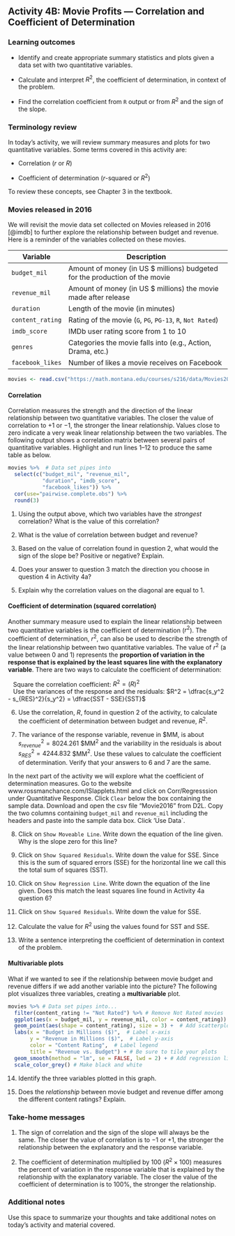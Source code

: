 ## Activity 4B:  Movie Profits --- Correlation and Coefficient of Determination

\setstretch{1}

### Learning outcomes

* Identify and create appropriate summary statistics and plots
  given a data set with two quantitative variables.
  
* Calculate and interpret $R^2$, the coefficient of determination, in context of the problem.

* Find the correlation coefficient from `R` output or from $R^2$ and the sign of the slope.

### Terminology review

In today's activity, we will review summary measures and plots for two quantitative variables.  Some terms covered in this activity are:

* Correlation ($r$ or $R$)

* Coefficient of determination ($r$-squared or $R^2$)

To review these concepts, see Chapter 3 in the textbook.  

### Movies released in 2016

We will revisit the movie data set collected on Movies released in 2016 [@imdb] to further explore the relationship between budget and revenue. Here is a reminder of the variables collected on these movies.

| **Variable** 	| **Description** |
|----	|-------------	|
| `budget_mil` | Amount of money (in US $ millions) budgeted for the production of the movie |
| `revenue_mil` | Amount of money (in US $ millions) the movie made after release|
| `duration` | Length of the movie (in minutes)|
| `content_rating` | Rating of the movie (`G`, `PG`, `PG-13`, `R`, `Not Rated`)|
| `imdb_score` | IMDb user rating score from 1 to 10 |
| `genres` | Categories the movie falls into (e.g., Action, Drama, etc.) |
| `facebook_likes` | Number of likes a movie receives on Facebook |

```r
movies <- read.csv("https://math.montana.edu/courses/s216/data/Movies2016.csv") # Reads in data set
```

\newpage

#### Correlation  {-}

Correlation measures the strength and the direction of the linear relationship between two quantitative variables.  The closer the value of correlation to $+1$ or $-1$, the stronger the linear relationship.  Values close to zero indicate a very weak linear relationship between the two variables.  The following output shows a correlation matrix between several pairs of quantitative variables.  Highlight and run lines 1--12 to produce the same table as below.


```r
movies %>%  # Data set pipes into
  select(c("budget_mil", "revenue_mil", 
           "duration", "imdb_score", 
           "facebook_likes")) %>%
  cor(use="pairwise.complete.obs") %>%
  round(3)
```

1.  Using the output above, which two variables have the *strongest* correlation? What is the value of this correlation?

\vspace{0.5in}

2.  What is the value of correlation between budget and revenue?

\vspace{0.3in}

3.  Based on the value of correlation found in question 2, what would the sign of the slope be? Positive or negative?  Explain.

\vspace{0.5in}

4.  Does your answer to question 3 match the direction you choose in question 4 in Activity 4a?

\vspace{0.3in}

5.  Explain why the correlation values on the diagonal are equal to 1.

\vspace{0.8in}
\newpage

#### Coefficient of determination (squared correlation) {-}

Another summary measure used to explain the linear relationship between two quantitative variables is the coefficient of determination ($r^2$). The coefficient of determination, $r^2$, can also be used to describe the strength of the linear relationship between two quantitative variables. The value of $r^2$ (a value between 0 and 1) represents the **proportion of variation in the response that is explained by the least squares line with the explanatory variable**.  There are two ways to calculate the coefficient of determination: 

|    Square the correlation coefficient:  $R^2 = (R)^2$

|    Use the variances of the response and the residuals:  $R^2 = \dfrac{s_y^2 - s_{RES}^2}{s_y^2} = \dfrac{SST - SSE}{SST}$


6.  Use the correlation, $R$, found in question 2 of the activity, to calculate the coefficient of determination between budget and revenue, $R^2$.

\vspace{.4in}

7.  The variance of the response variable, revenue in \$MM, is about $s_{revenue}^2 = 8024.261$ \$MM$^2$  and the variability in the residuals is about $s_{RES}^2 = 4244.832$ \$MM$^2$.  Use these values to calculate the coefficient of determination.  Verify that your answers to 6 and 7 are the same.

\vspace{1in}

In the next part of the activity we will explore what the coefficient of determination measures.  Go to the website www.rossmanchance.com/ISIapplets.html and click on Corr/Regresssion under Quantitative Response.  Click `Clear` below the box containing the sample data. Download and open the csv file "Movie2016" from D2L.  Copy the two columns containing `budget_mil` and `revenue_mil` including the headers and paste into the sample data box.  Click 'Use Data`.

8.  Click on `Show Moveable Line`.  Write down the equation of the line given.  Why is the slope zero for this line?

\vspace{1in}

9.  Click on `Show Squared Residuals`.  Write down the value for SSE.  Since this is the sum of squared errors (SSE) for the horizontal line we call this the total sum of squares (SST).

\newpage

10. Click on `Show Regression Line`.  Write down the equation of the line given.  Does this match the least squares line found in Activity 4a question 6?

\vspace{1in}

11. Click on `Show Squared Residuals`.  Write down the value for SSE.

\vspace{0.5in}

12.  Calculate the value for $R^2$ using the values found for SST and SSE.  

\vspace{1in}

13.  Write a sentence interpreting the coefficient of determination in context of the problem.

\newpage

#### Multivariable plots {-}
What if we wanted to see if the relationship between movie budget and revenue differs if we add another variable into the picture?  The following plot visualizes three variables, creating a **multivariable** plot. 

```r
movies %>% # Data set pipes into...
  filter(content_rating != "Not Rated") %>% # Remove Not Rated movies
  ggplot(aes(x = budget_mil, y = revenue_mil, color = content_rating)) +  # Specify variables
  geom_point(aes(shape = content_rating), size = 3) +  # Add scatterplot of points
  labs(x = "Budget in Millions ($)",  # Label x-axis
       y = "Revenue in Millions ($)",  # Label y-axis
       color = "Content Rating",  # Label legend
       title = "Revenue vs. Budget") + # Be sure to tile your plots
  geom_smooth(method = "lm", se = FALSE, lwd = 2) + # Add regression lines
  scale_color_grey() # Make black and white
```

14.  Identify the three variables plotted in this graph.

\vspace{0.5in}

15. Does the *relationship* between movie budget and revenue differ among the different content ratings?  Explain.

\vspace{0.8in}
\newpage



### Take-home messages

1. The sign of correlation and the sign of the slope will always be the same.  The closer the value of correlation is to $-1$ or $+1$, the stronger the relationship between the explanatory and the response variable.  

2.  The coefficient of determination multiplied by 100 ($R^2 \times 100$) measures the percent of variation in the response variable that is explained by the relationship with the explanatory variable.  The closer the value of the coefficient of determination is to 100%, the stronger the relationship.

### Additional notes

Use this space to summarize your thoughts and take additional notes on today's activity and material covered.

\newpage